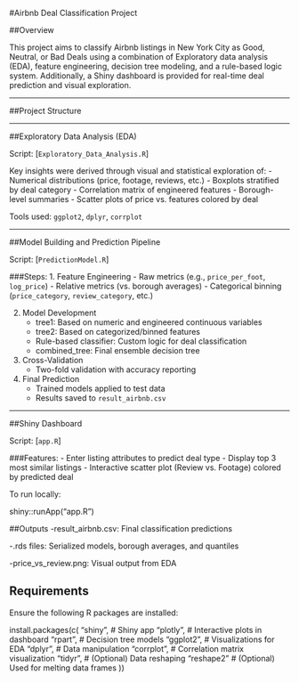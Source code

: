 #Airbnb Deal Classification Project

##Overview

This project aims to classify Airbnb listings in New York City as Good, Neutral, or Bad Deals using a combination of Exploratory data analysis (EDA), feature engineering, decision tree modeling, and a rule-based logic system. Additionally, a Shiny dashboard is provided for real-time deal prediction and visual exploration.

---

##Project Structure

---

##Exploratory Data Analysis (EDA)

Script: [`Exploratory_Data_Analysis.R`]

Key insights were derived through visual and statistical exploration of:
- Numerical distributions (price, footage, reviews, etc.)
- Boxplots stratified by deal category
- Correlation matrix of engineered features
- Borough-level summaries
- Scatter plots of price vs. features colored by deal

Tools used: `ggplot2`, `dplyr`, `corrplot`

---

##Model Building and Prediction Pipeline

Script: [`PredictionModel.R`]

###Steps:
1. Feature Engineering
   - Raw metrics (e.g., `price_per_foot`, `log_price`)
   - Relative metrics (vs. borough averages)
   - Categorical binning (`price_category`, `review_category`, etc.)

2. Model Development
   - tree1: Based on numeric and engineered continuous variables
   - tree2: Based on categorized/binned features
   - Rule-based classifier: Custom logic for deal classification
   - combined_tree: Final ensemble decision tree

3. Cross-Validation
   - Two-fold validation with accuracy reporting

4. Final Prediction
   - Trained models applied to test data
   - Results saved to `result_airbnb.csv`

---

##Shiny Dashboard

Script: [`app.R`]

###Features:
- Enter listing attributes to predict deal type
- Display top 3 most similar listings
- Interactive scatter plot (Review vs. Footage) colored by predicted deal

To run locally:

shiny::runApp("app.R")


##Outputs
-result_airbnb.csv: Final classification predictions

-.rds files: Serialized models, borough averages, and quantiles

-price_vs_review.png: Visual output from EDA


## Requirements
Ensure the following R packages are installed:

install.packages(c(
  "shiny",     # Shiny app
  "plotly",    # Interactive plots in dashboard
  "rpart",     # Decision tree models
  "ggplot2",   # Visualizations for EDA
  "dplyr",     # Data manipulation
  "corrplot",  # Correlation matrix visualization
  "tidyr",     # (Optional) Data reshaping
  "reshape2"   # (Optional) Used for melting data frames
))




